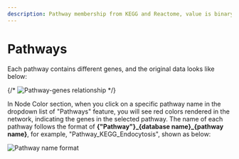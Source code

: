 ```yaml
---
description: Pathway membership from KEGG and Reactome, value is binary, i.e. 0 or 1
---
```


# Pathways

Each pathway contains different genes, and the original data looks like below:

{/* ![Pathway-genes relationship](../../../public/image/docs/pathway-genes-relationship.png) */}

In Node Color section, when you click on a specific pathway name in the dropdown list of "Pathways" feature, you will see red colors rendered in the network, indicating the genes in the selected pathway. The name of each pathway follows the format of  **{"Pathway"}\_\{database name}\_\{pathway name}**, for example, "Pathway\_KEGG\_Endocytosis", shown as below:

![Pathway name format](../../../public/image/docs/pathway-name-format.png)
